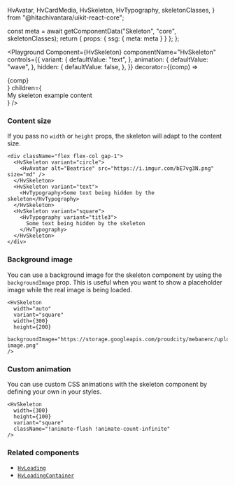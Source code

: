   HvAvatar,
  HvCardMedia,
  HvSkeleton,
  HvTypography,
  skeletonClasses,
} from "@hitachivantara/uikit-react-core";


  const meta = await getComponentData("Skeleton", "core", skeletonClasses);
  return { props: { ssg: { meta: meta } } };
};

<Description />

<Page>

<Playground
  Component={HvSkeleton}
  componentName="HvSkeleton"
  controls={{
    variant: {
      defaultValue: "text",
    },
    animation: {
      defaultValue: "wave",
    },
    hidden: {
      defaultValue: false,
    },
  }}
  decorator={(comp) => <div className="w-190px">{comp}</div>}
  children={<div>My skeleton example content</div>}
/>

### Content size

If you pass no `width` or `height` props, the skeleton will adapt to the content size.

```tsx live
<div className="flex flex-col gap-1">
  <HvSkeleton variant="circle">
    <HvAvatar alt="Beatrice" src="https://i.imgur.com/bE7vg3N.png" size="md" />
  </HvSkeleton>
  <HvSkeleton variant="text">
    <HvTypography>Some text being hidden by the skeleton</HvTypography>
  </HvSkeleton>
  <HvSkeleton variant="square">
    <HvTypography variant="title3">
      Some text being hidden by the skeleton
    </HvTypography>
  </HvSkeleton>
</div>
```

### Background image

You can use a background image for the skeleton component by using the `backgroundImage` prop.
This is useful when you want to show a placeholder image while the real image is being loaded.

```tsx live
<HvSkeleton
  width="auto"
  variant="square"
  width={300}
  height={200}
  backgroundImage="https://storage.googleapis.com/proudcity/mebanenc/uploads/2021/03/placeholder-image.png"
/>
```

### Custom animation

You can use custom CSS animations with the skeleton component by defining your own in your styles.

```tsx live
<HvSkeleton
  width={300}
  height={100}
  variant="square"
  className="!animate-flash !animate-count-infinite"
/>
```

### Related components

- [`HvLoading`](/components/loading)
- [`HvLoadingContainer`](/components/loading-container)

</Page>
